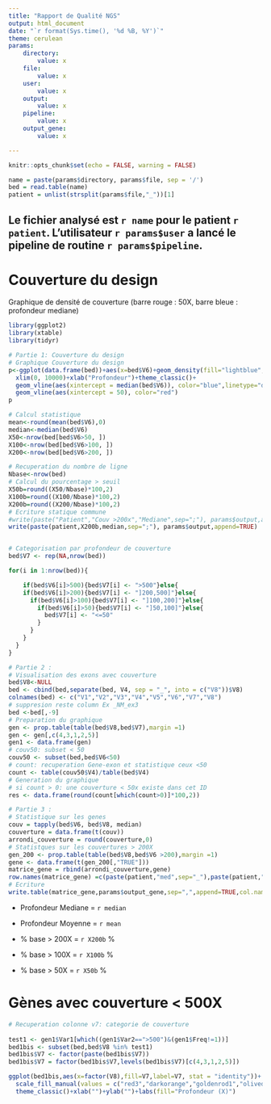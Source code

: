 ```yaml
---
title: "Rapport de Qualité NGS"
output: html_document
date: "`r format(Sys.time(), '%d %B, %Y')`"
theme: cerulean
params:
    directory:
        value: x
    file:
        value: x
    user:
        value: x
    output:
        value: x
    pipeline:
        value: x
    output_gene:
        value: x

---
```



```r
knitr::opts_chunk$set(echo = FALSE, warning = FALSE)
```


```r
name = paste(params$directory, params$file, sep = '/')
bed = read.table(name) 
patient = unlist(strsplit(params$file,"_"))[1]
```
## Le fichier analysé est `r name` pour le patient `r patient`. L'utilisateur `r params$user` a lancé le pipeline de routine `r params$pipeline`.


# Couverture du design

Graphique de densité de couverture (barre rouge : 50X, barre bleue : profondeur mediane)
```r

library(ggplot2)
library(xtable)
library(tidyr)

# Partie 1: Couverture du design
# Graphique Couverture du design
p<-ggplot(data.frame(bed))+aes(x=bed$V6)+geom_density(fill="lightblue",color="darkblue", alpha=0.4)+
  xlim(0, 10000)+xlab("Profondeur")+theme_classic()+
  geom_vline(aes(xintercept = median(bed$V6)), color="blue",linetype="dashed")+
  geom_vline(aes(xintercept = 50), color="red")
p

# Calcul statistique
mean<-round(mean(bed$V6),0)
median<-median(bed$V6)
X50<-nrow(bed[bed$V6>50, ])
X100<-nrow(bed[bed$V6>100, ])
X200<-nrow(bed[bed$V6>200, ])

# Recuperation du nombre de ligne
Nbase<-nrow(bed)
# Calcul du pourcentage > seuil
X50b=round((X50/Nbase)*100,2)
X100b=round((X100/Nbase)*100,2)
X200b=round((X200/Nbase)*100,2)
# Ecriture statique commune
#write(paste("Patient","Couv >200x","Mediane",sep=";"), params$output,append=TRUE)
write(paste(patient,X200b,median,sep=";"), params$output,append=TRUE)


# Categorisation par profondeur de couverture
bed$V7 <- rep(NA,nrow(bed))

for(i in 1:nrow(bed)){

	if(bed$V6[i]>500){bed$V7[i] <- ">500"}else{
    if(bed$V6[i]>200){bed$V7[i] <- "]200,500]"}else{
      if(bed$V6[i]>100){bed$V7[i] <- "]100,200]"}else{
        if(bed$V6[i]>50){bed$V7[i] <- "]50,100]"}else{
          bed$V7[i] <- "<=50"
        }
      }
    }
  }
}

# Partie 2 : 
# Visualisation des exons avec couverture
bed$V8<-NULL
bed <- cbind(bed,separate(bed, V4, sep = "_", into = c("V8"))$V8)
colnames(bed) <- c("V1","V2","V3","V4","V5","V6","V7","V8")
# suppresion reste column Ex _NM_ex3
bed <-bed[,-9]
# Preparation du graphique
gen <- prop.table(table(bed$V8,bed$V7),margin =1)
gen <- gen[,c(4,3,1,2,5)]
gen1 <- data.frame(gen)
# couv50: subset < 50 
couv50 <- subset(bed,bed$V6<50)
# count: recuperation Gene-exon et statistique ceux <50
count <- table(couv50$V4)/table(bed$V4) 
# Generation du graphique
# si count > 0: une couverture < 50x existe dans cet ID 
res <- data.frame(round(count[which(count>0)]*100,2))

# Partie 3 :
# Statistique sur les genes
couv = tapply(bed$V6, bed$V8, median)
couverture = data.frame(t(couv))
arrondi_couverture = round(couverture,0)
# Statistques sur les couvertures > 200X 
gen_200 <- prop.table(table(bed$V8,bed$V6 >200),margin =1)
gene <- data.frame(t(gen_200[,"TRUE"]))
matrice_gene = rbind(arrondi_couverture,gene)
row.names(matrice_gene) =c(paste(patient,"med",sep="_"),paste(patient,">200",sep="_"))
# Ecriture 
write.table(matrice_gene,params$output_gene,sep=",",append=TRUE,col.names=FALSE)

```

* Profondeur Mediane = `r median`

* Profondeur Moyenne = `r mean`

* % base > 200X = `r X200b` %

* % base > 100X = `r X100b` %

* % base > 50X = `r X50b` %



#  Gènes avec couverture < 500X
```r
# Recuperation colonne v7: categorie de couverture
 
test1 <- gen1$Var1[which((gen1$Var2==">500")&(gen1$Freq!=1))]
bed1bis <- subset(bed,bed$V8 %in% test1)
bed1bis$V7 <- factor(paste(bed1bis$V7))
bed1bis$V7 = factor(bed1bis$V7,levels(bed1bis$V7)[c(4,3,1,2,5)])

ggplot(bed1bis,aes(x=factor(V8),fill=V7,label=V7, stat = "identity"))+ geom_bar(position="fill",width=.5) +
  scale_fill_manual(values = c("red3","darkorange","goldenrod1","olivedrab1","limegreen"))+coord_flip()+
  theme_classic()+xlab("")+ylab("")+labs(fill="Profondeur (X)")

```




